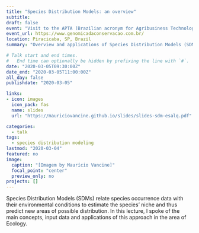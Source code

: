 ```yaml
---
title: "Species Distribution Models: an overview"
subtitle: 
draft: false
event: "Visit to the APTA (Brazilian acronym for Agribusiness Technology Agency of Sao Paulo State) of Prof. Maria Zucchi (USP / ESALQ)"
event_url: https://www.genomicadaconservacao.com.br/
location: Piracicaba, SP, Brazil
summary: "Overview and applications of Species Distribution Models (SDMs)"

# Talk start and end times.
#   End time can optionally be hidden by prefixing the line with `#`.
date: "2020-03-05T09:30:00Z"
date_end: "2020-03-05T11:00:00Z"
all_day: false
publishdate: "2020-03-05"

links:
- icon: images
  icon_pack: fas
  name: slides
  url: "https://mauriciovancine.github.io/slides/slides-sdm-esalq.pdf"

categories:
  - talk
tags:
  - species distribution modeling
lastmod: "2020-03-04"
featured: no
image:
  caption: "[Imagem by Maurício Vancine]"
  focal_point: "center"
  preview_only: no
projects: []
---
```


Species Distribution Models (SDMs) relate species occurrence data with their environmental conditions to estimate the species' niche and thus predict new areas of possible distribution. In this lecture, I spoke of the main concepts, input data and applications of this approach in the area of Ecology.